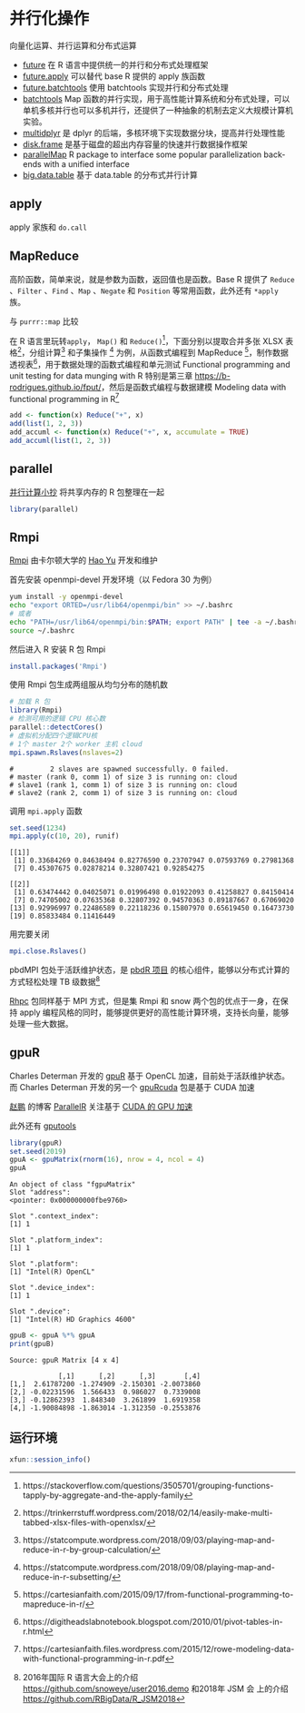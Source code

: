 # 并行化操作 {#chap-parallel-manipulation}

向量化运算、并行运算和分布式运算

- [future](https://github.com/HenrikBengtsson/future) 在 R 语言中提供统一的并行和分布式处理框架
- [future.apply](https://github.com/HenrikBengtsson/future.apply) 可以替代 base R 提供的 apply 族函数
- [future.batchtools](https://github.com/HenrikBengtsson/future.batchtools) 使用 batchtools 实现并行和分布式处理
- [batchtools](https://github.com/mllg/batchtools) Map 函数的并行实现，用于高性能计算系统和分布式处理，可以单机多核并行也可以多机并行，还提供了一种抽象的机制去定义大规模计算机实验。
- [multidplyr](https://github.com/hadley/multidplyr) 是 dplyr 的后端，多核环境下实现数据分块，提高并行处理性能
- [disk.frame](https://github.com/xiaodaigh/disk.frame) 是基于磁盘的超出内存容量的快速并行数据操作框架
- [parallelMap](https://github.com/berndbischl/parallelMap) R package to interface some popular parallelization back-ends with a unified interface
- [big.data.table](https://github.com/jangorecki/big.data.table) 基于 data.table 的分布式并行计算

## apply {#apply}

apply 家族和 `do.call` 

## MapReduce {#map-reduce}

高阶函数，简单来说，就是参数为函数，返回值也是函数。Base R 提供了 `Reduce` 、`Filter` 、`Find` 、`Map` 、`Negate` 和 `Position` 等常用函数，此外还有 `*apply` 族。

与 `purrr::map` 比较

在 R 语言里玩转`apply`， `Map()` 和 `Reduce()`[^apply-family]，下面分别以提取合并多张 XLSX 表格[^openxl-map]，分组计算[^by-group-calculation] 和子集操作 [^subsetting] 为例，从函数式编程到 MapReduce [^funcprog-map-reduce]，制作数据透视表[^pivot-tables]，用于数据处理的函数式编程和单元测试 Functional programming and unit testing for data munging with R 特别是第三章 <https://b-rodrigues.github.io/fput/>，然后是函数式编程与数据建模 Modeling data with functional programming in R[^modeling-funcprog]


```r
add <- function(x) Reduce("+", x)
add(list(1, 2, 3))
add_accuml <- function(x) Reduce("+", x, accumulate = TRUE)
add_accuml(list(1, 2, 3))
```


## parallel 

[并行计算小抄](https://github.com/ardeeshany/Parallel_Computing) 将共享内存的 R 包整理在一起

```r
library(parallel)
```


## Rmpi 

[Rmpi](http://fisher.stats.uwo.ca/faculty/yu/Rmpi/) 由卡尔顿大学的 [Hao Yu](https://www.uwo.ca/stats/people/bios/hao-yu.html) 开发和维护

首先安装 openmpi-devel 开发环境（以 Fedora 30 为例）

```bash
yum install -y openmpi-devel
echo "export ORTED=/usr/lib64/openmpi/bin" >> ~/.bashrc
# 或者
echo "PATH=/usr/lib64/openmpi/bin:$PATH; export PATH" | tee -a ~/.bashrc
source ~/.bashrc
```

然后进入 R 安装 R 包 Rmpi

```r
install.packages('Rmpi')
```

使用 Rmpi 包生成两组服从均匀分布的随机数

```r
# 加载 R 包
library(Rmpi)
# 检测可用的逻辑 CPU 核心数
parallel::detectCores()
# 虚拟机分配四个逻辑CPU核 
# 1个 master 2个 worker 主机 cloud
mpi.spawn.Rslaves(nslaves=2)
```
```
#         2 slaves are spawned successfully. 0 failed.
# master (rank 0, comm 1) of size 3 is running on: cloud
# slave1 (rank 1, comm 1) of size 3 is running on: cloud
# slave2 (rank 2, comm 1) of size 3 is running on: cloud
```

调用 `mpi.apply` 函数

```r
set.seed(1234)
mpi.apply(c(10, 20), runif)
```
```
[[1]]
 [1] 0.33684269 0.84638494 0.82776590 0.23707947 0.07593769 0.27981368
 [7] 0.45307675 0.02878214 0.32807421 0.92854275

[[2]]
 [1] 0.63474442 0.04025071 0.01996498 0.01922093 0.41258827 0.84150414
 [7] 0.74705002 0.07635368 0.32807392 0.94570363 0.89187667 0.67069020
[13] 0.92996997 0.22486589 0.22118236 0.15807970 0.65619450 0.16473730
[19] 0.85833484 0.11416449
```

用完要关闭

```r
mpi.close.Rslaves()
```

pbdMPI 包处于活跃维护状态，是 [pbdR 项目](https://github.com/RBigData) 的核心组件，能够以分布式计算的方式轻松处理 TB 级数据^[2016年国际 R 语言大会上的介绍<https://github.com/snoweye/user2016.demo> 和2018年 JSM 会 上的介绍 <https://github.com/RBigData/R_JSM2018>]

[Rhpc](https://prs.ism.ac.jp/~nakama/Rhpc/) 包同样基于 MPI 方式，但是集 Rmpi 和 snow 两个包的优点于一身，在保持 apply 编程风格的同时，能够提供更好的高性能计算环境，支持长向量，能够处理一些大数据。

## gpuR

Charles Determan 开发的 [gpuR](https://github.com/cdeterman/gpuR) 基于 OpenCL 加速，目前处于活跃维护状态。而 Charles Determan 开发的另一个 [gpuRcuda](https://github.com/gpuRcore/gpuRcuda) 包是基于 CUDA 加速

[赵鹏](https://github.com/PatricZhao) 的博客 [ParallelR](http://www.parallelr.com/) 关注基于 [CUDA 的 GPU 加速](https://devblogs.nvidia.com/accelerate-r-applications-cuda/)

此外还有 [gputools](https://github.com/nullsatz/gputools)

```r
library(gpuR)
set.seed(2019)
gpuA <- gpuMatrix(rnorm(16), nrow = 4, ncol = 4)
gpuA
```
```
An object of class "fgpuMatrix"
Slot "address":
<pointer: 0x000000000fbe9760>

Slot ".context_index":
[1] 1

Slot ".platform_index":
[1] 1

Slot ".platform":
[1] "Intel(R) OpenCL"

Slot ".device_index":
[1] 1

Slot ".device":
[1] "Intel(R) HD Graphics 4600"
```
```r
gpuB <- gpuA %*% gpuA
print(gpuB)
```
```
Source: gpuR Matrix [4 x 4]

            [,1]      [,2]      [,3]       [,4]
[1,]  2.61787200 -1.274909 -2.150301 -2.0073860
[2,] -0.02231596  1.566433  0.986027  0.7339008
[3,] -0.12862393  1.848340  3.261899  1.6919358
[4,] -1.90084898 -1.863014 -1.312350 -0.2553876
```



## 运行环境 {#parallel-sessioninfo}

```r
xfun::session_info()
```

[^pipe-r]: https://www.datacamp.com/community/tutorials/pipe-r-tutorial
[^create-an-empty-data-frame]: https://stackoverflow.com/questions/10689055
[^modeling-funcprog]: https://cartesianfaith.files.wordpress.com/2015/12/rowe-modeling-data-with-functional-programming-in-r.pdf
[^funcprog-map-reduce]: https://cartesianfaith.com/2015/09/17/from-functional-programming-to-mapreduce-in-r/
[^pivot-tables]: https://digitheadslabnotebook.blogspot.com/2010/01/pivot-tables-in-r.html
[^openxl-map]: https://trinkerrstuff.wordpress.com/2018/02/14/easily-make-multi-tabbed-xlsx-files-with-openxlsx/
[^by-group-calculation]: https://statcompute.wordpress.com/2018/09/03/playing-map-and-reduce-in-r-by-group-calculation/
[^subsetting]: https://statcompute.wordpress.com/2018/09/08/playing-map-and-reduce-in-r-subsetting/
[^apply-family]: https://stackoverflow.com/questions/3505701/grouping-functions-tapply-by-aggregate-and-the-apply-family
